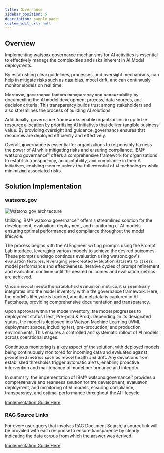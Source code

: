 ```yaml
---
title: Governance
sidebar_position: 5
description: sample page
custom_edit_url: null
---
```

## Overview
<div style={{ borderBottom: '1px solid #000', marginTop: '20px', marginBottom: '20px' }}></div>

Implementing watsonx governance mechanisms for AI activities is essential to effectively manage the complexities and risks inherent in AI Model deployments.

By establishing clear guidelines, processes, and oversight mechanisms, can help in mitigate risks such as data bias, model drift, and can continously monitor models on real time.

Moreover, governance fosters transparency and accountability by documenting the AI model development process, data sources, and decision criteria. This transparency builds trust among stakeholders and also streamlines the process of building AI solutions.

Additionally, governance frameworks enable organizations to optimize resource allocation by prioritizing AI initiatives that deliver tangible business value. By providing oversight and guidance, governance ensures that resources are deployed efficiently and effectively.

Overall, governance is essential for organizations to responsibly harness the power of AI while mitigating risks and ensuring compliance. IBM® watsonx.governance™ offers a comprehensive framework for organizations to establish transparency, accountability, and compliance in their AI initiatives, enabling them to unlock the full potential of AI technologies while minimizing associated risks.


## Solution Implementation
<div style={{ borderBottom: '1px solid #000', marginTop: '20px', marginBottom: '20px' }}></div>

### watsonx.gov
![Watsonx.gov architecture](../../../static/img/gov_arch.png)


Utilizing IBM® watsonx.governance™ offers a streamlined solution for the development, evaluation, deployment, and monitoring of AI models, ensuring optimal performance and compliance throughout the model lifecycle.

The process begins with the AI Engineer writing prompts using the Prompt Lab interface, leveraging various models to achieve the desired outcomes. These prompts undergo continous evaluation using watsonx.gov's evaluation features, leveraging pre-created evaluation datasets to assess model performance and effectiveness. Iterative cycles of prompt refinement and evaluation continue until the desired outcomes and evaluation metrics are achieved.

Once a model meets the established evaluation metrics, it is seamlessly integrated into the model inventory within the governance framework. Here, the model's lifecycle is tracked, and its metadata is captured in AI Factsheets, providing comprehensive documentation and transparency.

Upon approval within the model inventory, the model progresses to deployment status (Test, Pre-prod & Prod). Depending on its designated status, the model is deployed into Watson Machine Learning (WML) deployment spaces, including test, pre-production, and production environments. This ensures a controlled and systematic rollout of AI models across operational stages.

Continuous monitoring is a key aspect of the solution, with deployed models being continuously monitored for incoming data and evaluated against predefined metrics such as model health and drift. Any deviations from established thresholds trigger automatic alerts, enabling proactive intervention and maintenance of model performance and integrity.

In summary, the implementation of IBM® watsonx.governance™ provides a comprehensive and seamless solution for the development, evaluation, deployment, and monitoring of AI models, ensuring compliance, transparency, and optimal performance throughout the AI lifecycle.

[Implementation Guide Here](/Create/Governance/watsonx_gov)

### RAG Source Links
For every user query that involves RAG Document Search, a source link will be provided with each response to ensure transparency by clearly indicating the data corpus from which the answer was derived.

[Implementation Guide Here](/Create/Governance/rag_sourcelinks)
